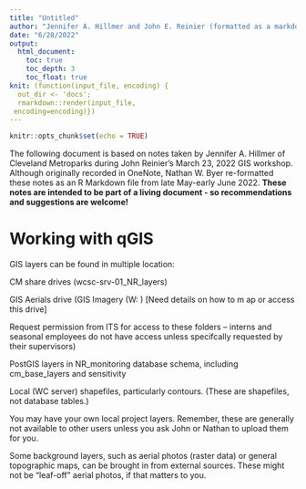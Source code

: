 ```yaml
---
title: "Untitled"
author: "Jennifer A. Hillmer and John E. Reinier (formatted as a markdown by Nathan W. Byer)"
date: "6/28/2022"
output: 
  html_document:
    toc: true
    toc_depth: 3
    toc_float: true
knit: (function(input_file, encoding) {
  out_dir <- 'docs';
  rmarkdown::render(input_file,
 encoding=encoding)})
---
```


```r
knitr::opts_chunk$set(echo = TRUE)

```

The following document is based on notes taken by Jennifer A. Hillmer of Cleveland Metroparks during John Reinier's March 23, 2022 GIS workshop. Although originally recorded in OneNote, Nathan W. Byer re-formatted these notes as an R Markdown file from late May-early June 2022. **These notes are intended to be part of a living document - so recommendations and suggestions are welcome!**

# Working with qGIS

GIS layers can be found in multiple location: 

 CM share drives (wcsc-srv-01\Groups\NaturalResources\GIS_NR_layers\) 

GIS Aerials drive (GIS Imagery (W:\ ) [Need details on how to m ap or access this drive] 

Request permission from ITS for access to these folders – interns and seasonal employees do not have access unless specifcally requested by their supervisors) 

 

PostGIS layers in NR_monitoring database schema, including cm_base_layers and sensitivity 

Local (WC server) shapefiles, particularly contours. (These are shapefiles, not database tables.) 

You may have your own local project layers. Remember, these are generally not available to other users unless you ask John or Nathan to upload them for you.  

Some background layers, such as aerial photos (raster data) or general topographic maps, can be brought in from external sources. These might not be "leaf-off" aerial photos, if that matters to you. 

 
